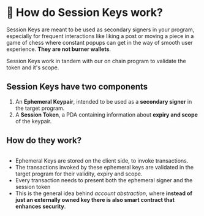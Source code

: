 # 🔑 How do Session Keys work?

Session Keys are meant to be used as secondary signers in your program, especially for frequent interactions like liking a post or moving a piece in a game of chess where constant popups can get in the way of smooth user experience. **They are not burner wallets**.&#x20;

Session Keys work in tandem with our on chain program to validate the token and it's scope.

## **Session Keys have two components**

1. An **Ephemeral Keypair**, intended to be used as a **secondary signer** in the target program.
2. A **Session Token**, a PDA containing information about **expiry and scope** of the keypair.

## **How do they work?**

<figure><img src="../.gitbook/assets/image.png" alt=""><figcaption></figcaption></figure>

* Ephemeral Keys are stored on the client side, to invoke transactions.
* The transactions invoked by these ephemeral keys are validated in the target program for their validity, expiry and scope.
* Every transaction needs to present both the ephemeral signer and the session token
* This is the general idea behind _account abstraction_, where **instead of just an externally owned key there is also smart contract that enhances security**.